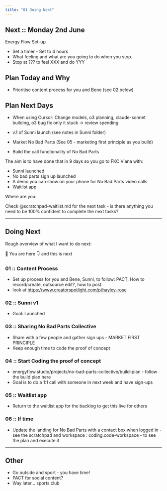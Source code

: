 ```yaml
---
title: "01 Doing Next"
---
```


## Next :: Monday 2nd June 

Energy Flow Set-up 
- Set a timer - Set to 4 hours 
- What feeling and what are you going to do when you stop. 
- Stop at ??? to feel XXX and do YYY 

## Plan Today and Why 
- Prioritise content process for you and Bene (see 02 below)

## Plan Next Days 

- When using Cursor: Change models, o3 planning, claude-sonnet building, o3 bug fix only it stuck → review spending 

- v.1 of Sunni launch (see notes in Sunni folder)
- Market No Bad Parts (See 05 - marketing first principle as you build)
- Build the call functionality of No Bad Parts 

The aim is to have done that in 9 days so you go to FKC Viana with: 

- Sunni launched 
- No bad parts sign up launched 
- A demo you can show on your phone for No Bad Parts video calls 
- Waitlist app 

Where are you: 

Check @scratchpad-waitlist.md for the next task - is there anything you need to be 100% confident to complete the next tasks? 

---

## Doing Next

Rough overview of what I want to do next: 

📍 You are here 
👇 and this is next 

### 01 :: Content Process 
- Set up process for you and Bene, Sunni, to follow: PACT, How to record/create, outsource edit?, how to post. 
- look at https://www.creatorspotlight.com/p/hayley-rose 

### 02 :: Sunni v1 
- Goal: Launched 

### 03 :: Sharing No Bad Parts Collective 
- Share with a few people and gather sign ups - MARKET FIRST PRINCIPLE 
- Keep enough time to code the proof of concept 

### 04 :: Start Coding the proof of concept 
- energyflow.studio/projects/no-bad-parts-collective/build-plan - follow the build plan here 
- Goal is to do a 1:1 call with someone in next week and have sign-ups 

### 05 :: Waitlist app 
- Return to the waitlist app for the backlog to get this live for others 

### 06 :: If time 
- Update the landing for No Bad Parts with a contact box when logged in - see the scratchpad and workspace : coding.code-workspace - to see the plan and execute it 

---

## Other 

- Go outside and sport - you have time! 
- PACT for social content? 
- Way later... sports club 